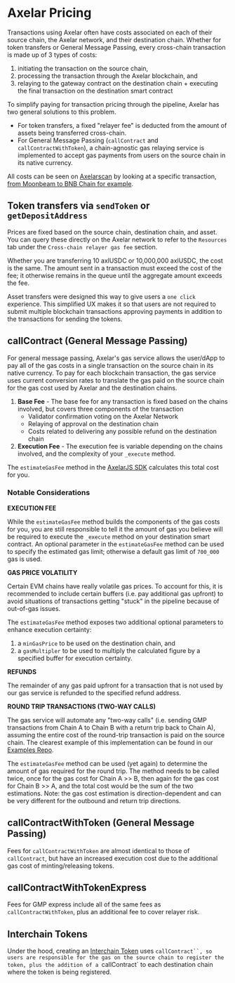 # Axelar Pricing

Transactions using Axelar often have costs associated on each of their source chain, the Axelar network, and their destination chain. Whether for token transfers or General Message Passing, every cross-chain transaction is made up of 3 types of costs:
1. initiating the transaction on the source chain,
2. processing the transaction through the Axelar blockchain, and
3. relaying to the gateway contract on the destination chain + executing the final transaction on the destination smart contract

To simplify paying for transaction pricing through the pipeline, Axelar has two general solutions to this problem. 
* For token transfers, a fixed "relayer fee" is deducted from the amount of assets being transferred cross-chain. 
* For General Message Passing (`callContract` and `callContractWithToken`), a chain-agnostic gas relaying service is implemented to accept gas payments from users on the source chain in its native currency.

All costs can be seen on [Axelarscan](https://axelarscan.io) by looking at a specific transaction, [from Moonbeam to BNB Chain for example](https://axelarscan.io/gmp/0x598d35609919bc6c0737ae229af56b2135ccf5c1b031e1bd8d45f4ec4190e5a4:65).

## Token transfers via `sendToken` or `getDepositAddress`
Prices are fixed based on the source chain, destination chain, and asset. You can query these directly on the Axelar network to refer to the `Resources` tab under the `Cross-chain relayer gas fee` section. 

Whether you are transferring 10 axlUSDC or 10,000,000 axlUSDC, the cost is the same. The amount sent in a transaction must exceed the cost of the fee; it otherwise remains in the queue until the aggregate amount exceeds the fee.

Asset transfers were designed this way to give users a `one click` experience. This simplified UX makes it so that users are not required to submit multiple blockchain transactions approving payments in addition to the transactions for sending the tokens.

## callContract (General Message Passing)

For general message passing, Axelar's gas service allows the user/dApp to pay all of the gas costs in a single transaction on the source chain in its native currency. To pay for each blockchain transaction, the gas service uses current conversion rates to translate the gas paid on the source chain for the gas cost used by Axelar and the destination chains.

1. **Base Fee** - The base fee for any transaction is fixed based on the chains involved, but covers three components of the transaction
    * Validator confirmation voting on the Axelar Network
    * Relaying of approval on the destination chain
    * Costs related to delivering any possible refund on the destination chain
1. **Execution Fee** - The execution fee is variable depending on the chains involved, and the complexity of your `_execute` method.

The `estimateGasFee` method in the [AxelarJS SDK](../axelarjs-sdk/axelar-query-api#estimategasfee) calculates this total cost for you.

### Notable Considerations
**EXECUTION FEE**

While the `estimateGasFee` method builds the components of the gas costs for you, you are still responsible to tell it the amount of gas you believe will be required to execute the `_execute` method on your destination smart contract. An optional parameter in the `estimateGasFee` method can be used to specify the estimated gas limit; otherwise a default gas limit of `700_000` gas is used.

**GAS PRICE VOLATILITY**

Certain EVM chains have really volatile gas prices. To account for this, it is recommended to include certain buffers (i.e. pay additional gas upfront) to avoid situations of transactions getting "stuck" in the pipeline because of out-of-gas issues. 

The `estimateGasFee` method exposes two additional optional parameters to enhance execution certainty: 
1. a `minGasPrice` to be used on the destination chain, and 
2. a `gasMultipler` to be used to multiply the calculated figure by a specified buffer for execution certainty.

**REFUNDS**

The remainder of any gas paid upfront for a transaction that is not used by our gas service is refunded to the specified refund address.

**ROUND TRIP TRANSACTIONS (TWO-WAY CALLS)**

The gas service will automate any "two-way calls" (i.e. sending GMP transactions from Chain A to Chain B with a return trip back to Chain A), assuming the entire cost of the round-trip transaction is paid on the source chain. The clearest example of this implementation can be found in our [Examples Repo](https://github.com/axelarnetwork/axelar-examples/blob/main/examples/evm/send-ack/SendAckSender.sol#L47). 

The `estimateGasFee` method can be used (yet again) to determine the amount of gas required for the round trip. The method needs to be called twice, once for the gas cost for Chain A >> B, then again for the gas cost for Chain B >> A, and the total cost would be the sum of the two estimations. Note: the gas cost estimation is direction-dependent and can be very different for the outbound and return trip directions.

## callContractWithToken (General Message Passing)
Fees for `callContractWithToken` are almost identical to those of `callContract`, but have an increased execution cost due to the additional gas cost of minting/releasing tokens.

## callContractWithTokenExpress
Fees for GMP express include all of the same fees as `callContractWithToken`, plus an additional fee to cover relayer risk.

## Interchain Tokens
Under the hood, creating an [Interchain Token](/dev/send-tokens/interchain-tokens) uses `callContract``, so users are responsible for the gas on the source chain to register the token, plus the addition of a `callContract` to each destination chain where the token is being registered.
